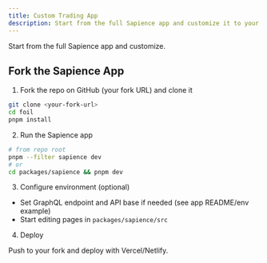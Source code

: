```yaml
---
title: Custom Trading App
description: Start from the full Sapience app and customize it to your needs.
---
```



<BuilderGuideAlert />

Start from the full Sapience app and customize.

## Fork the Sapience App

1. Fork the repo on GitHub (your fork URL) and clone it

```bash
git clone <your-fork-url>
cd foil
pnpm install
```

2. Run the Sapience app

```bash
# from repo root
pnpm --filter sapience dev
# or
cd packages/sapience && pnpm dev
```

3. Configure environment (optional)

- Set GraphQL endpoint and API base if needed (see app README/env example)
- Start editing pages in `packages/sapience/src`

4. Deploy

Push to your fork and deploy with Vercel/Netlify.


